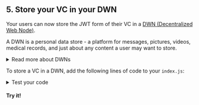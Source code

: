 
<section class="docs-section">

## 5. Store your VC in your DWN

Your users can now store the JWT form of their VC in a [DWN (Decentralized Web Node)](https://developer.tbd.website/docs/web5/learn/decentralized-web-nodes).

A DWN is a personal data store - a platform for messages, pictures, videos, medical records, and just about any content a user may want to store.

<details>
    <summary>Read more about DWNs</summary>

Your app should not store users' data in your centralized database. Instead, their data should be stored in their DWN. This is how the user retains ownership over their content. Through permissions, users can decide which apps can read, write, and delete content from their DWN.

The DWN exists in local storage under the name dwn-info. The DWN persists across browser sessions and can be synched across a user's devices.

A user can host their DWN in mulitple locations. The Web5 SDK is both browser and Node.js compliant, meaning you can use the same APIs on both client side and serverside.

</details>

To store a VC in a DWN, add the following lines of code to your `index.js`:

<CodeSnippet snippetName="writeQuickstartVcToDwn" />

<details>
    <summary>Test your code</summary>

Let's see what was just written to the DWN.

In index.js, add the following line and save your file:

```js
console.log('writeResult', record);
```

Then from the terminal, run:
```bash
node index.js
```

You'll see the record that was written to the user's DWN. It will resemble:
```bash
writeResult _Record {}
```
    
</details>

#### Try it!

</section>

